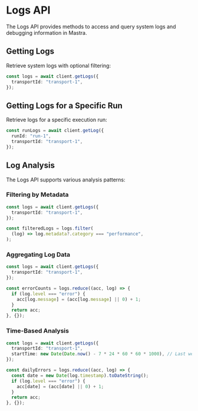 # Logs API

The Logs API provides methods to access and query system logs and debugging information in Mastra.

## Getting Logs

Retrieve system logs with optional filtering:

```typescript
const logs = await client.getLogs({
  transportId: "transport-1",
});
```

## Getting Logs for a Specific Run

Retrieve logs for a specific execution run:

```typescript
const runLogs = await client.getLog({
  runId: "run-1",
  transportId: "transport-1",
});
```

## Log Analysis

The Logs API supports various analysis patterns:

### Filtering by Metadata

```typescript
const logs = await client.getLogs({
  transportId: "transport-1",
});

const filteredLogs = logs.filter(
  (log) => log.metadata?.category === "performance",
);
```

### Aggregating Log Data

```typescript
const logs = await client.getLogs({
  transportId: "transport-1",
});

const errorCounts = logs.reduce((acc, log) => {
  if (log.level === "error") {
    acc[log.message] = (acc[log.message] || 0) + 1;
  }
  return acc;
}, {});
```

### Time-Based Analysis

```typescript
const logs = await client.getLogs({
  transportId: "transport-1",
  startTime: new Date(Date.now() - 7 * 24 * 60 * 60 * 1000), // Last week
});

const dailyErrors = logs.reduce((acc, log) => {
  const date = new Date(log.timestamp).toDateString();
  if (log.level === "error") {
    acc[date] = (acc[date] || 0) + 1;
  }
  return acc;
}, {});
```
